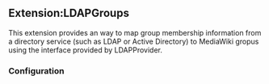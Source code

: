 == Extension:LDAPGroups ==

This extension provides an way to map group membership information from a directory service (such as LDAP or Active Directory) to MediaWiki gropus using the interface provided by LDAPProvider.

=== Configuration ===

